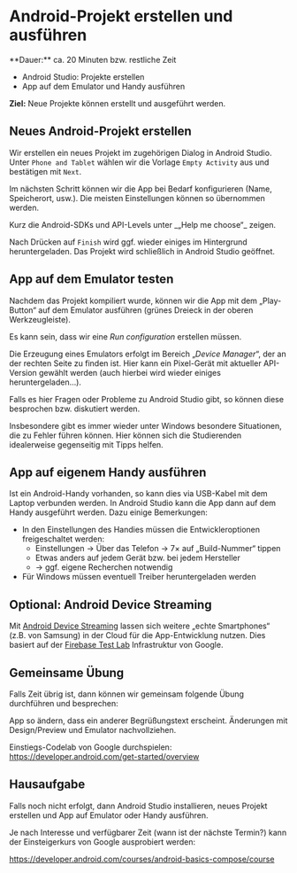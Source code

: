 
# Android-Projekt erstellen und ausführen

<Callout>
  **Dauer:** ca. 20 Minuten bzw. restliche Zeit

  - Android Studio: Projekte erstellen
  - App auf dem Emulator und Handy ausführen
  
  **Ziel:** Neue Projekte können erstellt und ausgeführt werden.
</Callout>

## Neues Android-Projekt erstellen

Wir erstellen ein neues Projekt im zugehörigen Dialog in 
Android Studio. Unter `Phone and Tablet` wählen wir die Vorlage 
`Empty Activity` aus und bestätigen mit `Next`.

Im nächsten Schritt können wir die App bei Bedarf konfigurieren (Name, Speicherort, usw.). Die meisten Einstellungen können so übernommen werden.

<Callout>
Kurz die Android-SDKs und API-Levels unter _„Help me choose“_ zeigen.
</Callout>


Nach Drücken auf `Finish` wird ggf. wieder einiges im Hintergrund 
heruntergeladen. Das Projekt wird schließlich in Android Studio 
geöffnet.

## App auf dem Emulator testen 

Nachdem das Projekt kompiliert wurde, können wir die App mit dem „Play-Button“ auf dem Emulator ausführen (grünes Dreieck in der oberen Werkzeugleiste). 

Es kann sein, dass wir eine _Run configuration_ erstellen müssen. 

Die Erzeugung eines Emulators erfolgt im Bereich „_Device Manager_“, der an der 
rechten Seite zu finden ist. Hier kann ein Pixel-Gerät mit aktueller API-Version 
gewählt werden (auch hierbei wird wieder einiges heruntergeladen…).

<Callout type="warning">
Falls es hier Fragen oder Probleme zu Android Studio gibt,
so können diese besprochen bzw. diskutiert werden.

Insbesondere gibt es immer wieder unter Windows besondere
Situationen, die zu Fehler führen können. Hier können sich die 
Studierenden idealerweise gegenseitig mit Tipps helfen.
</Callout>

## App auf eigenem Handy ausführen
Ist ein Android-Handy vorhanden, so kann dies via USB-Kabel
mit dem Laptop verbunden werden. In Android Studio kann die
App dann auf dem Handy ausgeführt werden. Dazu einige Bemerkungen:

- In den Einstellungen des Handies müssen die Entwickleroptionen freigeschaltet werden:
  - Einstellungen &rarr; Über das Telefon &rarr; 7× auf „Build-Nummer“ tippen
  - Etwas anders auf jedem Gerät bzw. bei jedem Hersteller
  - &rarr; ggf. eigene Recherchen notwendig
- Für Windows müssen eventuell Treiber heruntergeladen werden

## Optional: Android Device Streaming

Mit [Android Device Streaming](https://developer.android.com/studio/run/android-device-streaming) lassen sich weitere „echte Smartphones“ (z.B. von Samsung) in der Cloud für die App-Entwicklung nutzen. Dies basiert auf der [Firebase Test Lab](https://firebase.google.com/docs/test-lab) Infrastruktur von Google.


## Gemeinsame Übung

Falls Zeit übrig ist, dann können wir gemeinsam folgende
Übung durchführen und besprechen:

<Callout type="warning" emoji="👨🏻‍💻">
App so ändern, dass ein anderer Begrüßungstext erscheint. Änderungen mit Design/Preview und Emulator nachvollziehen.

Einstiegs-Codelab von Google durchspielen: https://developer.android.com/get-started/overview

</Callout>

## Hausaufgabe

Falls noch nicht erfolgt, dann Android Studio installieren,
neues Projekt erstellen und App auf Emulator oder Handy ausführen.

Je nach Interesse und verfügbarer Zeit (wann ist der nächste Termin?) kann der Einsteigerkurs von Google ausprobiert werden:

https://developer.android.com/courses/android-basics-compose/course
